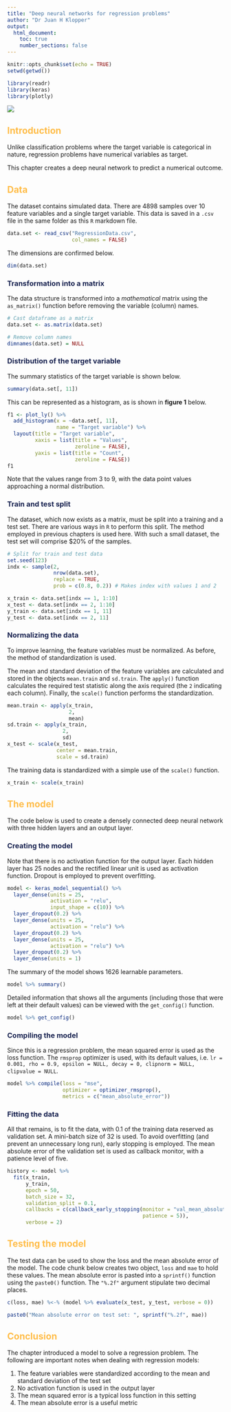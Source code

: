 ---
title: "Deep neural networks for regression problems"
author: "Dr Juan H Klopper"
output:
  html_document:
    toc: true
    number_sections: false
---

```{r setup, include=FALSE}
knitr::opts_chunk$set(echo = TRUE)
setwd(getwd())
```

```{r library import, message=FALSE, warning=FALSE}
library(readr)
library(keras)
library(plotly)
```

<style type="text/css">
h1 {
    color:#1a2451;
}
h2 {
    color:#ffbd4a;
}
h3 {
    color:#1a2451;
}
</style>

![](KRG elegant logo for light BG.png)

## Introduction

Unlike classification problems where the target variable is categorical in nature, regression problems have numerical variables as target.

This chapter creates a deep neural network to predict a numerical outcome.

## Data

The dataset contains simulated data.  There are $4898$ samples over $10$ feature variables and a single target variable.  This data is saved in a `.csv` file in the same folder as this `R` markdown file.

```{r data import, message=FALSE, warning=FALSE}
data.set <- read_csv("RegressionData.csv",
                     col_names = FALSE)
```

The dimensions are confirmed below.

```{r dimensions of the dataset}
dim(data.set)
```

### Transformation into a matrix

The data structure is transformed into a _mathematical_ matrix using the `as_matrix()` function before removing the variable (column) names.

```{r}
# Cast dataframe as a matrix
data.set <- as.matrix(data.set)

# Remove column names
dimnames(data.set) = NULL
```

### Distribution of the target variable

The summary statistics of the target variable is shown below.

```{r summary of target variable}
summary(data.set[, 11])
```

This can be represented as a histogram, as is shown in __figure 1__ below.

```{r target variable histogram, fig.cap="<b>Fig 1</b> Histogram of the target variable"}
f1 <- plot_ly() %>% 
  add_histogram(x = ~data.set[, 11],
                name = "Target variable") %>% 
  layout(title = "Target variable",
         xaxis = list(title = "Values",
                      zeroline = FALSE),
         yaxis = list(title = "Count",
                      zeroline = FALSE))
f1
```

Note that the values range from $3$ to $9$, with the data point values approaching a normal distribution.

### Train and test split

The dataset, which now exists as a matrix, must be split into a training and a test set.  There are various ways in `R` to perform this split.  The method employed in previous chapters is used here.  With such a small dataset, the test set will comprise $20% of the samples.

```{r create index for splitting}
# Split for train and test data
set.seed(123)
indx <- sample(2,
               nrow(data.set),
               replace = TRUE,
               prob = c(0.8, 0.2)) # Makes index with values 1 and 2
```

```{r splitting the data}
x_train <- data.set[indx == 1, 1:10]
x_test <- data.set[indx == 2, 1:10]
y_train <- data.set[indx == 1, 11]
y_test <- data.set[indx == 2, 11]
```

### Normalizing the data

To improve learning, the feature variables must be normalized.  As before, the method of standardization is used.

The mean and standard deviation of the feature variables are calculated and stored in the objects `mean.train` and `sd.train`.  The `apply()` function calculates the required test statistic along the axis required (the `2` indicating each column).  Finally, the `scale()` function performs the standardization.

```{r normalizing the test data}
mean.train <- apply(x_train,
                    2,
                    mean)
sd.train <- apply(x_train,
                  2,
                  sd)
x_test <- scale(x_test,
                center = mean.train,
                scale = sd.train)
```

The training data is standardized with a simple use of the `scale()` function.

```{r normalizing the train data}
x_train <- scale(x_train)
```

## The model

The code below is used to create a densely connected deep neural network with three hidden layers and an output layer.

### Creating the model

Note that there is no activation function for the output layer.  Each hidden layer has $25$ nodes and the rectified linear unit is used as activation function.  Dropout is employed to prevent overfitting.

```{r model}
model <- keras_model_sequential() %>% 
  layer_dense(units = 25,
              activation = "relu",
              input_shape = c(10)) %>% 
  layer_dropout(0.2) %>% 
  layer_dense(units = 25,
              activation = "relu") %>% 
  layer_dropout(0.2) %>% 
  layer_dense(units = 25,
              activation = "relu") %>% 
  layer_dropout(0.2) %>% 
  layer_dense(units = 1)
```

The summary of the model shows $1626$ learnable parameters.

```{r model summary}
model %>% summary()
```

Detailed information that shows all the arguments (including those that were left at their default values) can be viewed with the `get_config()` function.


```{r}
model %>% get_config()
```

### Compiling the model

Since this is a regression problem, the mean squared error is used as the loss function.  The `rmsprop` optimizer is used, with its default values, i.e. `lr = 0.001, rho = 0.9, epsilon = NULL, decay = 0, clipnorm = NULL, clipvalue = NULL`.  

```{r compiling the model}
model %>% compile(loss = "mse",
                  optimizer = optimizer_rmsprop(),
                  metrics = c("mean_absolute_error"))
```

### Fitting the data

All that remains, is to fit the data, with $0.1$ of the training data reserved as validation set.  A mini-batch size of $32$ is used.  To avoid overfitting (and prevent an unnecessary long run), early stopping is employed.  The mean absolute error of the validation set is used as callback monitor, with a patience level of five.

```{r fit the model, message=FALSE, warning=FALSE}
history <- model %>% 
  fit(x_train,
      y_train,
      epoch = 50,
      batch_size = 32,
      validation_split = 0.1,
      callbacks = c(callback_early_stopping(monitor = "val_mean_absolute_error",
                                            patience = 5)),
      verbose = 2)
```

## Testing the model

The test data can be used to show the loss and the mean absolute error of the model.  The code chunk below creates two object, `loss` and `mae` to hold these values.  The mean absolute error is pasted into a `sprintf()` function using the `paste0()` function.  The `"%.2f"` argument stipulate two decimal places.

```{r}
c(loss, mae) %<-% (model %>% evaluate(x_test, y_test, verbose = 0))

paste0("Mean absolute error on test set: ", sprintf("%.2f", mae))
```

## Conclusion

The chapter introduced a model to solve a regression problem.  The following are important notes when dealing with regression models:

1. The feature variables were standardized according to the mean and standard deviation of the test set  
2. No activation function is used in the output layer  
3. The mean squared error is a typical loss function in this setting  
4. The mean absolute error is a useful metric